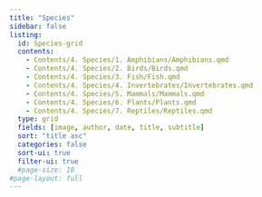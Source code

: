 ```yaml
---
title: "Species"
sidebar: false
listing:
  id: Species-grid
  contents:
    - Contents/4. Species/1. Amphibians/Amphibians.qmd
    - Contents/4. Species/2. Birds/Birds.qmd
    - Contents/4. Species/3. Fish/Fish.qmd 
    - Contents/4. Species/4. Invertebrates/Invertebrates.qmd  
    - Contents/4. Species/5. Mammals/Mammals.qmd
    - Contents/4. Species/6. Plants/Plants.qmd
    - Contents/4. Species/7. Reptiles/Reptiles.qmd    
  type: grid
  fields: [image, author, date, title, subtitle]
  sort: "title asc"
  categories: false
  sort-ui: true
  filter-ui: true
  #page-size: 10     
#page-layout: full
---
```

